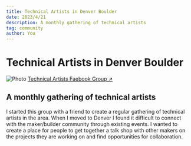 ```yaml
---
title: Technical Artists in Denver Boulder
date: 2023/4/21
description: A monthly gathering of technical artists
tag: community
author: You
---
```



# Technical Artists in Denver Boulder

<Image
  src="/images/techart.jpg"
  alt="Photo"
  width={1125}
  height={750}
  priority
  className="next-image"
/>
[Technical Artists Faebook Group ↗ ](https://www.facebook.com/groups/177597161701995)

## A monthly gathering of technical artists

I started this group with a friend to create a regular gathering of technical artists in the area. When I moved to Denver I found it difficult to connect with the maker/builder community through existing events. I wanted to create a place for people to get together a talk shop with other makers on the projects they are working on and find opportunities for collaboration.
